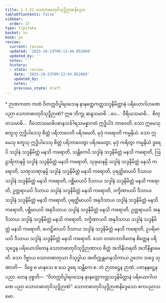 ```yaml
---
title: 1.1.51 သောတဓာတုဝိသုဒ္ဓိဉာဏနိဒ္ဒေသ
tableOfContents: false
sidebar:
  order: 37
type: tipitaka
basket: su
book: ps
review:
  current: review
  updated: '2025-10-23T09:13:44.852068'
  updated_by: ''
  notes: ''
  history:
  - state: review
    date: '2025-10-23T09:13:44.852068'
    updated_by: ''
    notes: ''
    previous_state: draft
---
```



<ReviewStatus review={frontmatter.review} showDetails={true} />

<HypothesisAnnotation frontmatter={frontmatter} />

<DynamicBreadcrumb />

<Paragraph type="center" book="ps">
* ဉာဏကထာ
</Paragraph>


<Division number="103" book="ps" e="ch" v="26" p="108">

<Paragraph number="623" book="ps">
ကထံ ဝိတက္ကဝိပ္ဖါရဝသေန နာနတ္တေကတ္တသဒ္ဒနိမိတ္တာနံ ပရိယောဂါဟဏေ ပညာ သောတဓာတုဝိသုဒ္ဓိဉာဏံ? ဣဓ ဘိက္ခု ဆန္ဒသမာဓိ …ပေ…  ဝီရိယသမာဓိ…  စိတ္တသမာဓိ…  ဝီမံသာသမာဓိပဓာနသင်္ခါရသမန္နာဂတံ ဣဒ္ဓိပါဒံ ဘာဝေတိ. သော ဣမေသု စတူသု ဣဒ္ဓိပါဒေသု စိတ္တံ ပရိဘာဝေတိ ပရိဒမေတိ, မုဒုံ ကရောတိ ကမ္မနိယံ. သော ဣမေသု စတူသု ဣဒ္ဓိပါဒေသု စိတ္တံ ပရိဘာဝေတွာ ပရိဒမေတွာ, မုဒုံ ကရိတွာ ကမ္မနိယံ ဒူရေပိ သဒ္ဒါနံ သဒ္ဒနိမိတ္တံ မနသိ ကရောတိ, သန္တိကေပိ သဒ္ဒါနံ သဒ္ဒနိမိတ္တံ မနသိ ကရောတိ, ဩဠာရိကာနမ္ပိ သဒ္ဒါနံ သဒ္ဒနိမိတ္တံ မနသိ ကရောတိ, သုခုမာနမ္ပိ သဒ္ဒါနံ သဒ္ဒနိမိတ္တံ မနသိ ကရောတိ, သဏှသဏှာနမ္ပိ သဒ္ဒါနံ သဒ္ဒနိမိတ္တံ မနသိ ကရောတိ, ပုရတ္ထိမာယပိ ဒိသာယ သဒ္ဒါနံ သဒ္ဒနိမိတ္တံ မနသိ ကရောတိ, ပစ္ဆိမာယပိ ဒိသာယ သဒ္ဒါနံ သဒ္ဒနိမိတ္တံ မနသိ ကရောတိ, ဥတ္တရာယပိ ဒိသာယ သဒ္ဒါနံ သဒ္ဒနိမိတ္တံ မနသိ ကရောတိ, ဒက္ခိဏာယပိ ဒိသာယ သဒ္ဒါနံ သဒ္ဒနိမိတ္တံ မနသိ ကရောတိ, ပုရတ္ထိမာယပိ အနုဒိသာယ သဒ္ဒါနံ သဒ္ဒနိမိတ္တံ မနသိ ကရောတိ, ပစ္ဆိမာယပိ အနုဒိသာယ သဒ္ဒါနံ သဒ္ဒနိမိတ္တံ မနသိ ကရောတိ, ဥတ္တရာယပိ အနုဒိသာယ သဒ္ဒါနံ သဒ္ဒနိမိတ္တံ မနသိ ကရောတိ, ဒက္ခိဏာယပိ အနုဒိသာယ သဒ္ဒါနံ သဒ္ဒနိမိတ္တံ မနသိ ကရောတိ, ဟေဋ္ဌိမာယပိ ဒိသာယ သဒ္ဒါနံ သဒ္ဒနိမိတ္တံ မနသိ ကရောတိ, ဥပရိမာယပိ ဒိသာယ သဒ္ဒါနံ သဒ္ဒနိမိတ္တံ မနသိ ကရောတိ. သော တထာဘာဝိတေန စိတ္တေန ပရိသုဒ္ဓေန ပရိယောဒါတေန သောတဓာတုဝိသုဒ္ဓိဉာဏာယ စိတ္တံ အဘိနီဟရတိ အဘိနိန္နာမေတိ. သော ဒိဗ္ဗာယ သောတဓာတုယာ ဝိသုဒ္ဓါယ အတိက္ကန္တမာနုသိကာယ ဥဘော သဒ္ဒေ သုဏာတိ—  ဒိဗ္ဗေ စ မာနုသေ စ ယေ ဒူရေ သန္တိကေ စ. တံ ဉာတဋ္ဌေန ဉာဏံ, ပဇာနနဋ္ဌေန ပညာ. တေန ဝုစ္စတိ—  “ဝိတက္ကဝိပ္ဖါရဝသေန နာနတ္တေကတ္တသဒ္ဒနိမိတ္တာနံ ပရိယောဂါဟဏေ ပညာ သောတဓာတုဝိသုဒ္ဓိဉာဏံ”.

</Paragraph>
</Division>

<Paragraph number="624" type="center" book="ps">
သောတဓာတုဝိသုဒ္ဓိဉာဏနိဒ္ဒေသော ဧကပညာသမော.
</Paragraph>